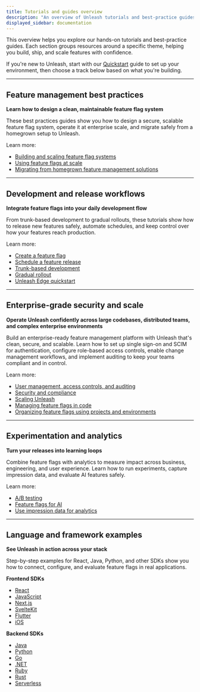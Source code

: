 ```yaml
---
title: Tutorials and guides overview
description: "An overview of Unleash tutorials and best-practice guides to help you explore what's available and find the right resources for building, releasing, and managing features with confidence."
displayed_sidebar: documentation
---
```


This overview helps you explore our hands-on tutorials and best-practice guides. Each section groups resources around a specific theme, helping you build, ship, and scale features with confidence.

If you're new to Unleash, start with our [Quickstart](/quickstart) guide to set up your environment, then choose a track below based on what you're building.

---
## Feature management best practices

**Learn how to design a clean, maintainable feature flag system**

These best practices guides show you how to design a secure, scalable feature flag system, operate it at enterprise scale, and migrate safely from a homegrown setup to Unleash. 

Learn more:
- [Building and scaling feature flag systems](/topics/feature-flags/feature-flag-best-practices)
- [Using feature flags at scale](/topics/feature-flags/best-practices-using-feature-flags-at-scale)
- [Migrating from homegrown feature management solutions](/topics/feature-flag-migration/feature-flag-migration-best-practices)

---
## Development and release workflows

**Integrate feature flags into your daily development flow**

From trunk-based development to gradual rollouts, these tutorials show how to release new features safely, automate schedules, and keep control over how your features reach production.

Learn more:
- [Create a feature flag](/how-to-create-feature-flag)
- [Schedule a feature release](/how-to/how-to-schedule-feature-releases)
- [Trunk-based development](/feature-flag-tutorials/use-cases/trunk-based-development)
- [Gradual rollout](/feature-flag-tutorials/use-cases/gradual-rollout)
- [Unleash Edge quickstart](/how-to/unleash-edge-quickstart)

---
## Enterprise-grade security and scale

**Operate Unleash confidently across large codebases, distributed teams, and complex enterprise environments**

Build an enterprise-ready feature management platform with Unleash that's clean, secure, and scalable.
Learn how to set up single sign-on and SCIM for authentication, configure role-based access controls, enable change management workflows, and implement auditing to keep your teams compliant and in control.

Learn more:
- [User management, access controls, and auditing](/feature-flag-tutorials/use-cases/user-management-access-controls-auditing)
- [Security and compliance](/feature-flag-tutorials/use-cases/security-and-compliance)
- [Scaling Unleash](/feature-flag-tutorials/use-cases/scaling-unleash)
- [Managing feature flags in code](/feature-flag-tutorials/use-cases/manage-feature-flags-in-code)
- [Organizing feature flags using projects and environments](/feature-flag-tutorials/use-cases/organize-feature-flags)

---
## Experimentation and analytics

**Turn your releases into learning loops**

Combine feature flags with analytics to measure impact across business, engineering, and user experience. Learn how to run experiments, capture impression data, and evaluate AI features safely.

Learn more:
- [A/B testing](/feature-flag-tutorials/use-cases/a-b-testing)
- [Feature flags for AI](/feature-flag-tutorials/use-cases/ai)
- [Use impression data for analytics](/feature-flag-tutorials/use-cases/how-to-capture-impression-data)

---
## Language and framework examples

**See Unleash in action across your stack**

Step-by-step examples for React, Java, Python, and other SDKs show you how to connect, configure, and evaluate feature flags in real applications.

**Frontend SDKs**
- [React](/feature-flag-tutorials/react)
- [JavaScript](/feature-flag-tutorials/javascript)
- [Next.js](/feature-flag-tutorials/nextjs)
- [SvelteKit](/feature-flag-tutorials/sveltekit)
- [Flutter](/feature-flag-tutorials/flutter/a-b-testing)
- [iOS](/feature-flag-tutorials/ios)

**Backend SDKs**
- [Java](/feature-flag-tutorials/java)
- [Python](/feature-flag-tutorials/python)
- [Go](/feature-flag-tutorials/go)
- [.NET](/feature-flag-tutorials/dotnet)
- [Ruby](/feature-flag-tutorials/ruby)
- [Rust](/feature-flag-tutorials/rust)
- [Serverless](/feature-flag-tutorials/serverless/lambda)